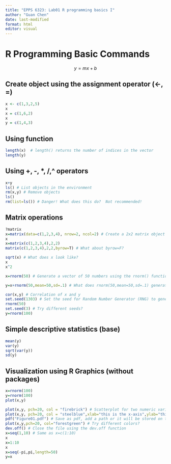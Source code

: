 ```yaml
---
title: "EPPS 6323: Lab01 R programming basics I"
author: "Guan Chen"
date: last-modified
format: html
editor: visual
---
```


# R Programming Basic Commands

$$
y = mx + b
$$

## Create object using the assignment operator (\<-, =)

```r
x <- c(1,3,2,5)
x
x = c(1,6,2)
x
y = c(1,4,3)
```

## Using function

```r
length(x)  # length() returns the number of indices in the vector
length(y)
```

## Using +, -, \*, /,\^ operators

```r
x+y
ls() # List objects in the environment
rm(x,y) # Remove objects
ls()
rm(list=ls()) # Danger! What does this do?  Not recommended!

```

## Matrix operations

```r
?matrix
x=matrix(data=c(1,2,3,4), nrow=2, ncol=2) # Create a 2x2 matrix object
x
x=matrix(c(1,2,3,4),2,2)
matrix(c(1,2,3,4),2,2,byrow=T) # What about byrow=F?

sqrt(x) # What does x look like?
x
x^2

x=rnorm(50) # Generate a vector of 50 numbers using the rnorm() function

y=x+rnorm(50,mean=50,sd=.1) # What does rnorm(50,mean=50,sd=.1) generate?

cor(x,y) # Correlation of x and y
set.seed(1303) # Set the seed for Random Number Generator (RNG) to generate values that are reproducible.
rnorm(50)
set.seed(3) # Try different seeds?
y=rnorm(100)
```

## Simple descriptive statistics (base)

```r
mean(y)
var(y)
sqrt(var(y))
sd(y)
```

## Visualization using R Graphics (without packages)

```r


x=rnorm(100)
y=rnorm(100)
plot(x,y)

plot(x,y, pch=20, col = "firebrick") # Scatterplot for two numeric variables by default
plot(x,y, pch=20, col = "steelblue",xlab="this is the x-axis",ylab="this is the y-axis",main="Plot of X vs Y") # Add labels
pdf("Figure01.pdf") # Save as pdf, add a path or it will be stored on the project directory
plot(x,y,pch=20, col="forestgreen") # Try different colors?
dev.off() # Close the file using the dev.off function
x=seq(1,10) # Same as x=c(1:10)
x
x=1:10
x
x=seq(-pi,pi,length=50)
y=x

```

